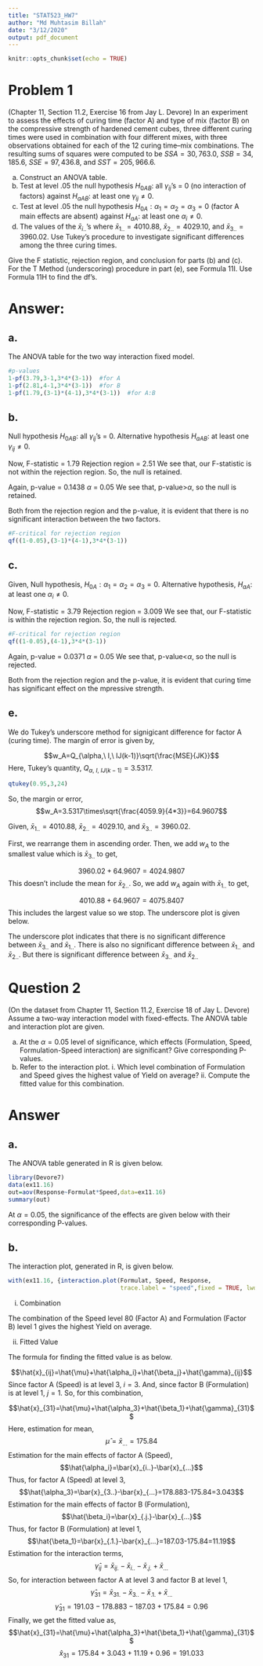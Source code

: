 ```yaml
---
title: "STAT523_HW7"
author: "Md Muhtasim Billah"
date: "3/12/2020"
output: pdf_document
---
```


```r
knitr::opts_chunk$set(echo = TRUE)
```

# Problem 1

(Chapter 11, Section 11.2, Exercise 16 from Jay L. Devore) In an experiment to assess the effects of curing time (factor A) and type of mix (factor B) on the compressive strength of hardened cement cubes, three different curing times were used in combination with four different mixes, with three observations obtained for each of the 12 curing time–mix combinations. The resulting sums of squares were computed to be $SSA=30,763.0, \ SSB=34,185.6, \ SSE=97,436.8,$ and $SST=205,966.6$.

  a. Construct an ANOVA table.
  b. Test at level .05 the null hypothesis $H_{0AB}:$ all $\gamma_{ij}$’s = 0 (no interaction of factors) against $H_{aAB}:$ at least one $\gamma_{ij} \ne 0$.
  c. Test at level .05 the null hypothesis $H_{0A}: \alpha_1=\alpha_2=\alpha_3=0$ (factor A main effects are absent) against $H_{aA}:$ at least one $\alpha_i \ne 0$.
  e. The values of the $\bar{x}_{i..}$’s where $\bar{x}_{1..}=4010.88$, $\bar{x}_{2..}=4029.10$, and $\bar{x}_{3..}=3960.02$. Use Tukey’s procedure to investigate significant differences among the three curing times.
  
Give the F statistic, rejection region, and conclusion for parts (b) and (c). For the T Method (underscoring) procedure in part (e), see Formula 11I. Use Formula 11H to find the df's.


# Answer:

## a.

The ANOVA table for the two way interaction fixed model.

\begin{center}
\begin{tabular}{|l|c|c|c|c|c|}
\hline
{Source}        & {DF}    & {SS}          & {MS}        & {F}      & {p-value} \\
\hline
{Cutting Time}  & $2$     & $30,763.0$    & $15381.5$   & $3.79$   & $0.0371$ \\
\hline
{Type of Mix}   & $3$     & $34,185.6$    & $11395.2$   & $2.81$   & $0.0610$ \\
\hline
{Interaction}   & $6$     & $43581.2$     & $7263.5$    & $1.79$   & $0.1438$\\
\hline
{Error}         & $24$    & $97,436.8$    & $4059.9$    & &\\
\hline
{Total}         & $35$    & $205,966.6$   & & &\\
\hline
\end{tabular}
\end{center}


```r
#p-values
1-pf(3.79,3-1,3*4*(3-1))  #for A
1-pf(2.81,4-1,3*4*(3-1))  #for B
1-pf(1.79,(3-1)*(4-1),3*4*(3-1))  #for A:B
```

## b.

Null hypothesis $H_{0AB}:$ all $\gamma_{ij}$’s = 0. 
Alternative hypothesis $H_{aAB}:$ at least one $\gamma_{ij} \ne 0$.

Now, \newline
F-statistic = 1.79 \newline
Rejection region = 2.51 \newline
We see that, our F-statistic is not within the rejection region. So, the null is retained. \newline

Again, \newline
p-value = 0.1438 \newline
$\alpha$ = 0.05 \newline
We see that, p-value>$\alpha$, so the null is retained. \newline

Both from the rejection region and the p-value, it is evident that there is no significant interaction between the two factors.

```r
#F-critical for rejection region
qf((1-0.05),(3-1)*(4-1),3*4*(3-1))
```


## c.


Given, \newline
Null hypothesis, $H_{0A}: \alpha_1=\alpha_2=\alpha_3=0$. \newline
Alternative hypothesis, $H_{aA}:$ at least one $\alpha_i \ne 0$. \newline

Now, \newline
F-statistic = 3.79 \newline
Rejection region = 3.009 \newline
We see that, our F-statistic is within the rejection region. So, the null is rejected. \newline

```r
#F-critical for rejection region
qf((1-0.05),(4-1),3*4*(3-1))
```

Again, \newline
p-value = 0.0371 \newline
$\alpha$ = 0.05 \newline
We see that, p-value<$\alpha$, so the null is rejected. \newline

Both from the rejection region and the p-value, it is evident that curing time has significant effect on the mpressive strength.


## e.

We do Tukey's underscore method for signigicant difference for factor A (curing time). The margin of error is given by,

$$w_A=Q_{\alpha,\ I,\ IJ(k-1)}\sqrt{\frac{MSE}{JK}}$$
Here,\newline
Tukey's quantity, $Q_{\alpha,\ I,\ IJ(k-1)}=3.5317$.\newline

```r
qtukey(0.95,3,24)
```

So, the margin or error,
$$w_A=3.5317\times\sqrt{\frac{4059.9}{4*3}}=64.9607$$

Given, \newline
$\bar{x}_{1..}=4010.88$, $\bar{x}_{2..}=4029.10$, and $\bar{x}_{3..}=3960.02$.

First, we rearrange them in ascending order. Then, we add $w_A$ to the smallest value which is $\bar{x}_{3..}$ to get,

$$3960.02+64.9607=4024.9807$$
This doesn't include the mean for $\bar{x}_{2..}$. So, we add $w_A$ again with $\bar{x}_{1..}$ to get,

$$4010.88+64.9607=4075.8407$$
This includes the largest value so we stop. The underscore plot is given below.


\begin{center}
\begin{tabular}{c c c}


$\bar{x}_{3..}$     & $\bar{x}_{1..}$    & $\bar{x}_{2..}$  \\

$3960.02$           & $4010.88$          & $4029.10$  \\


\end{tabular}
\end{center}



The underscore plot indicates that there is no significant difference between $\bar{x}_{3..}$ and $\bar{x}_{1..}$. There is also no significant difference between $\bar{x}_{1..}$ and $\bar{x}_{2..}$. But there is significant difference between $\bar{x}_{3..}$ and $\bar{x}_{2..}$


\newpage
# Question 2

(On the dataset from Chapter 11, Section 11.2, Exercise 18 of Jay L. Devore) Assume a two-way interaction model with fixed-effects. The ANOVA table and interaction plot are given.

  a. At the $\alpha=0.05$ level of significance, which effects (Formulation, Speed, Formulation-Speed interaction) are significant? Give corresponding P-values.
  c. Refer to the interaction plot.\newline
    i. Which level combination of Formulation and Speed gives the highest value of Yield on average?\newline
    ii. Compute the fitted value for this combination.\newline


# Answer

## a.

The ANOVA table generated in R is given below.

```r
library(Devore7)
data(ex11.16)
out=aov(Response~Formulat*Speed,data=ex11.16) 
summary(out)
```

At $\alpha=0.05$, the significance of the effects are given below with their corresponding P-values.

\begin{center}
\begin{tabular}{|l|c|c|}
\hline
{Effects}        & {p-values}    & {Significant or Not}  \\
\hline
{Formulation}   & {$1.99e^{-10}$}    & {Significant}  \\
\hline
{Speed}        & {$0.000179$}    & {Significant}  \\
\hline
{Formulation-Speed Interaction}   & {$0.251639$}    & {Not Significant}  \\
\hline
\end{tabular}
\end{center}


## b.

The interaction plot, generated in R, is given below.

```r
with(ex11.16, {interaction.plot(Formulat, Speed, Response, 
                                trace.label = "speed",fixed = TRUE, lwd=2)})
```

  i. Combination

The combination of the Speed level 80 (Factor A) and Formulation (Factor B) level 1 gives the highest Yield on average.

  ii. Fitted Value

The formula for finding the fitted value is as below.

$$\hat{x}_{ij}=\hat{\mu}+\hat{\alpha_i}+\hat{\beta_j}+\hat{\gamma}_{ij}$$
Since factor A (Speed) is at level 3, $i=3$. And, since factor B (Formulation) is at level 1, $j=1$. So, for this combination,

$$\hat{x}_{31}=\hat{\mu}+\hat{\alpha_3}+\hat{\beta_1}+\hat{\gamma}_{31}$$
Here, estimation for mean,
$$\hat{\mu}=\bar{x}_{...}=175.84$$
Estimation for the main effects of factor A (Speed),
$$\hat{\alpha_i}=\bar{x}_{i..}-\bar{x}_{...}$$
Thus, for factor A (Speed) at level 3,
$$\hat{\alpha_3}=\bar{x}_{3..}-\bar{x}_{...}=178.883-175.84=3.043$$
Estimation for the main effects of factor B (Formulation),
$$\hat{\beta_i}=\bar{x}_{.j.}-\bar{x}_{...}$$
Thus, for factor B (Formulation) at level 1,
$$\hat{\beta_1}=\bar{x}_{.1.}-\bar{x}_{...}=187.03-175.84=11.19$$
Estimation for the interaction terms,
$$\hat{\gamma}_{ij}=\bar{x}_{ij.}-\bar{x}_{i..}-\bar{x}_{.j.}+\bar{x}_{...}$$
So, for interaction between factor A at level 3 and factor B at level 1,
$$\hat{\gamma}_{31}=\bar{x}_{31.}-\bar{x}_{3..}-\bar{x}_{.1.}+\bar{x}_{...}$$
$$\hat{\gamma}_{31}=191.03-178.883-187.03+175.84=0.96$$
Finally, we get the fitted value as,
$$\hat{x}_{31}=\hat{\mu}+\hat{\alpha_3}+\hat{\beta_1}+\hat{\gamma}_{31}$$
$$\hat{x}_{31}=175.84+3.043+11.19+0.96=191.033$$







